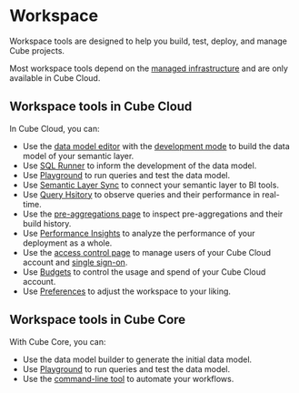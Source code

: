 # Workspace

Workspace tools are designed to help you build, test, deploy, and manage
Cube projects.

<SuccessBox>

Most workspace tools depend on the [managed infrastructure][ref-infrastructure]
and are only available in Cube Cloud.

</SuccessBox>

## Workspace tools in Cube Cloud

In Cube Cloud, you can:
* Use the [data model editor][ref-data-model] with the [development
mode][ref-dev-mode] to build the data model of your semantic layer.
* Use [SQL Runner][ref-sql-runner] to inform the development of the data
model.
* Use [Playground][ref-playground] to run queries and test the data model.
* Use [Semantic Layer Sync][ref-sls] to connect your semantic layer to BI
tools.
* Use [Query Hsitory][ref-query-history] to observe queries and their
performance in real-time.
* Use the [pre-aggregations page][ref-pre-aggs] to inspect pre-aggregations
and their build history.
* Use [Performance Insights][ref-perf-insights] to analyze the performance
of your deployment as a whole.
* Use the [access control page][ref-access-control] to manage users of your
Cube Cloud account and [single sign-on][ref-sso].
* Use [Budgets][ref-budgets] to control the usage and spend of your Cube
Cloud account.
* Use [Preferences][ref-prefs] to adjust the workspace to your liking.

## Workspace tools in Cube Core

With Cube Core, you can:

* Use the data model builder to generate the initial data model.
* Use [Playground][ref-playground] to run queries and test the data model.
* Use the [command-line tool][ref-cli] to automate your workflows.

[ref-infrastructure]: /product/deployment/cloud
[ref-data-model]: /product/workspace/data-model
[ref-dev-mode]: /product/workspace/dev-mode
[ref-sql-runner]: /product/workspace/sql-runner
[ref-playground]: /product/workspace/playground
[ref-sls]: /product/workspace/semantic-layer-sync
[ref-query-history]: /product/workspace/query-history
[ref-pre-aggs]: /product/workspace/pre-aggregations
[ref-perf-insights]: /product/workspace/performance
[ref-access-control]: /product/workspace/access-control
[ref-sso]: /product/workspace/sso
[ref-budgets]: /product/workspace/budgets
[ref-prefs]: /product/workspace/preferences
[ref-cli]: /product/workspace/cli